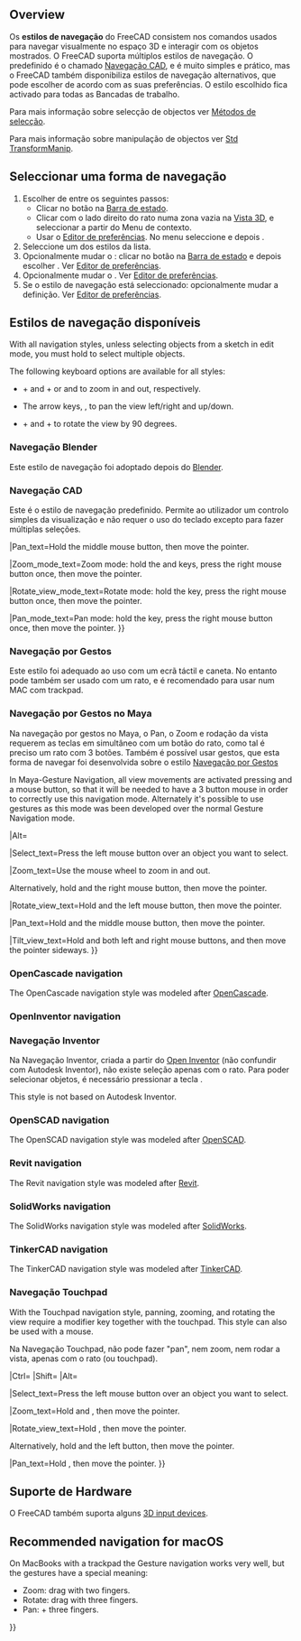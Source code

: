 <languages/>

{{Docnav
|[[Getting_started/pt|Começar a usar]]
|[[Selection_methods/pt|Métodos de selecção]]
}}

{{TOCright}}

==Overview==

Os '''estilos de navegação''' do FreeCAD consistem nos comandos usados para navegar visualmente no espaço 3D e interagir com os objetos mostrados. O FreeCAD suporta múltiplos estilos de navegação. O predefinido é o chamado [[#CAD_navigation|Navegação CAD]], e é muito simples e prático, mas o FreeCAD também disponibiliza estilos de navegação alternativos, que pode escolher de acordo com as suas preferências. O estilo escolhido fica activado para todas as Bancadas de trabalho.

Para mais informação sobre selecção de objectos ver [[Selection_methods/pt|Métodos de selecção]].

Para mais informação sobre manipulação de objectos ver [[Std_TransformManip/pt|Std TransformManip]].

<span id="Selecting_a_navigation_style"></span>
== Seleccionar uma forma de navegação ==

# Escolher de entre os seguintes passos:
#* Clicar no {{Button|[[File:NavigationCAD_dark.svg|16px]]}} botão na [[Status_bar/pt|Barra de estado]].
#* Clicar com o lado direito do rato numa zona vazia na [[3D_view/pt|Vista 3D]], e seleccionar {{MenuCommand|Navigation styles}} a partir do Menu de contexto.
#* Usar o [[Preferences_Editor/pt#Navigation|Editor de preferências]]. No menu seleccione {{MenuCommand|Edit → Preferences}} e depois {{MenuCommand|Display → Navigation → 3D Navigation}}.
# Seleccione um dos estilos da lista.
# Opcionalmente mudar o {{MenuCommand|Orbit style}}: clicar no {{Button|[[File:NavigationCAD_dark.svg|16px]]}} botão na [[Status_bar/pt|Barra de estado]] e depois escolher {{MenuCommand|Settings → Orbit style}}. Ver [[Preferences_Editor/pt#Navigation|Editor de preferências]].
# Opcionalmente mudar o {{MenuCommand|Rotation mode}}. Ver [[Preferences_Editor/pt#Navigation|Editor de preferências]].
# Se o {{MenuCommand|CAD}} estilo de navegação está seleccionado: opcionalmente mudar a {{MenuCommand|Enable animation}} definição. Ver [[Preferences_Editor/pt#Navigation|Editor de preferências]].

<span id="Available_navigation_styles"></span>
== Estilos de navegação disponíveis ==

With all navigation styles, unless selecting objects from a sketch in edit mode, you must hold {{KEY|Ctrl}} to select multiple objects.

The following keyboard options are available for all styles:

* {{KEY|Ctrl}} + {{ASCII|43}} and {{KEY|Ctrl}} + {{ASCII|22}} or {{KEY|PgUp}} and {{KEY|PgDn}} to zoom in and out, respectively.
* The arrow keys, {{ASCII|17}}{{ASCII|16}}{{ASCII|30}}{{ASCII|31}}, to pan the view left/right and up/down.
* {{KEY|Shift}} + {{ASCII|17}} and {{KEY|Shift}} + {{ASCII|16}} to rotate the view by 90 degrees.

<span id="Blender_navigation"></span>
<div class="mw-translate-fuzzy">
=== Navegação Blender ===
</div>

Este estilo de navegação foi adoptado depois do [https://www.blender.org Blender].

<div class="mw-translate-fuzzy">
{{Blender Navigation
|Select_name=Seleccionar
|Pan_name=Pan
|Zoom_name=Zoom
|Rotate_view_name=Rodar vista
|Shift={{KEY|Shift}}
|Select_text=Clique com o botão esquerdo do rato no objecto que quer seleccionar.
|Pan_text=Mantenha pressionado o {{KEY|Shift}} e o botão do meio do rato e mova o cursor.
</div>

|Shift={{KEY|Shift}}

|Select_text=Press the left mouse button over an object you want to select.

|Zoom_text=Use the mouse wheel to zoom in and out.

|Rotate_view_text=Hold the middle mouse button, then move the pointer.

|Pan_text=Hold {{KEY|Shift}} and the middle mouse button, then move the pointer.

Alternatively, hold both left and right mouse buttons, and then move the pointer.
}}

<span id="CAD_navigation"></span>
=== Navegação CAD ===

Este é o estilo de navegação predefinido. Permite ao utilizador um controlo simples da visualização e não requer o uso do teclado excepto para fazer múltiplas seleções.

<div class="mw-translate-fuzzy">
{{CAD Navigation
|Select_name=Seleccionar
|Pan_name=Pan
|Zoom_name=Zoom
|Rotate_view_name=Rodar vista<br>primeiro método
|Rotate_view_alt_name=Rodar vista<br>Método alternativo
|Ctrl={{KEY|Ctrl}}
|Shift={{KEY|Shift}}
|Select_text=Clique com o botão esquerdo do rato no objecto que quer seleccionar.
</div>

|Ctrl={{KEY|Ctrl}}
|Shift={{KEY|Shift}}

|Select_text=Press the left mouse button over an object you want to select.

|Zoom_text=Use the mouse wheel to zoom in and out.

Clicking the middle mouse button re-centers the view on the location of the cursor.

|Rotate_view_text=Hold the middle mouse button, then press and hold the left mouse button, then move the pointer.

Se soltar os botões do rato antes de parar o movimento do mesmo a vista 3D continua a girar, caso essa função esteja activada.

|Rotate_view_alt_text=Hold the middle mouse button, then press and hold the right mouse button, then move the pointer.

Com este método o botão do meio do rato pode ser solto depois do botão direito estar pressionado.

<div class="mw-translate-fuzzy">
Utilizadores que usem o rato com a mão direita podem achar este método mais fácil que o primeiro.
}}
</div>

|Pan_text=Hold the middle mouse button, then move the pointer.

|Zoom_mode_text=Zoom mode: hold the {{KEY|Ctrl}} and {{KEY|Shift}} keys, press the right mouse button once, then move the pointer.

|Rotate_view_mode_text=Rotate mode: hold the {{KEY|Shift}} key, press the right mouse button once, then move the pointer.

|Pan_mode_text=Pan mode: hold the {{KEY|Ctrl}} key, press the right mouse button once, then move the pointer.
}}

<span id="Gesture_navigation"></span>
=== Navegação por Gestos ===

Este estilo foi adequado ao uso com um ecrã táctil e caneta.
No entanto pode também ser usado com um rato, e é recomendado para usar num MAC com trackpad.

<div class="mw-translate-fuzzy">
{{Gesture Navigation
|Select_name=Select
|Pan_name=Pan
|Zoom_name=Zoom
|Rotate_view_name=Rodar vista
|Tilt_view_name=Inclinar vista
|Select_text=Clique com o botão esquerdo do rato no objecto que quer seleccionar.
|Select_gesture_text=Toque para seleccionar.
|Pan_text=Mantenha pressionado o botão direito do rato e mova o cursor.
|Pan_gesture_text=Arraste com dois dedos.
</div>

|Select_text=Press the left mouse button over an object you want to select.

|Zoom_text=Use the mouse wheel to zoom in and out.

|Rotate_view_text=Hold the left mouse button, then move the pointer.
In [[Sketcher Workbench|Sketcher]] and other edit modes, this behavior is disabled. Hold {{KEY|Alt}} when pressing the mouse button to enter rotation mode.

<div class="mw-translate-fuzzy">
Para definir o ponto de foco da câmera para rotação, clique num ponto com o botão do meio do rato. Como alternativa, aponte o cursor para um ponto e pressione a tecla {{KEY|H}} do teclado.
|Rotate_view_gesture_text=Arraste com um dedo para girar.
</div>

|Pan_text=Hold the right mouse button, then move the pointer.

|Tilt_view_text=Hold both left and right mouse buttons, then move the pointer sideways.

|Select_gesture_text=Tap to select.

|Zoom_gesture_text=Drag two fingers (pinch) closer or farther apart.

|Rotate_view_gesture_text=Drag with one finger to rotate.

<div class="mw-translate-fuzzy">
Mantenha pressionada a tecla {{KEY|Alt}} se estiver na [[Sketcher Workbench/pt|Bancada de trabalho de Esboço]].
|Tilt_view_text=Mantenha os botões esquerdo e direito do rato pressionados e mova o cursor para os lados. 
|Tilt_view_gesture_text=Rodar dois pontos de toque.
</div>

|Pan_gesture_text=Drag with two fingers.

<div class="mw-translate-fuzzy">
Como alternativa, toque e segure, depois arraste. Isto simula o Pan com o lado direito do rato.
|Zoom_text=Use a roda do rato para aproximar ou afastar (zoom in/out).
|Zoom_gesture_text=Arraste dois dedos juntando-os ou afastando-os.
|Rotate_view_text=Mantenha pressionado o botão esquerdo do rato e mova o cursor. 
Na [[Sketcher Workbench/pt|Bancada de trabalho de esboço]] e outros modos de edição, este comportamento está desactivado. Mantenha premida a tecla {{KEY|Alt}} quando pressiona o botão do rato para entrar no modo de rotação.
</div>

|Tilt_view_gesture_text=Rotate the imaginary line formed by two touch points.

<div class="mw-translate-fuzzy">
Na versão v0.18 este método está desactivado por defeito. Para o activar vá ao {{MenuCommand|Edit → Preferences → Display}}, e desmarque a caixa "Disable touchscreen tilt gesture".
}}
</div>

<span id="Maya-Gesture_navigation"></span>
=== Navegação por Gestos no Maya ===

Na navegação por gestos no Maya, o Pan, o Zoom e rodação da vista requerem as teclas {{KEY|Alt}} em simultâneo com um botão do rato, como tal é preciso um rato com 3 botões. Também é possível usar gestos, que esta forma de navegar foi desenvolvida sobre o estilo [[#Gesture_navigation/pt|Navegação por Gestos]]

<div class="mw-translate-fuzzy">
In Maya-Gesture Navigation, all view movements are activated pressing {{KEY|ALT}} and a mouse button, so that it will be needed to have a 3 button mouse in order to correctly use this navigation mode. Alternately it's possible to use gestures as this mode was been developed over the normal Gesture Navigation mode.
{{MayaGesture Navigation
|Select_name=Select
|Pan_name=Pan
|Zoom_name=Zoom
|Rotate_view_name=Rotate view
|Alt={{KEY|Alt}}
|Select_text=Press the left mouse button over an object you want to select.
|Pan_text=Hold {{KEY|Alt}} and the middle mouse button, then move the pointer.
|Zoom_text=Hold {{KEY|Alt}} and the right mouse button, then move the pointer.

Alternatively, use the mouse wheel to zoom in and out.
|Rotate_view_text=Hold {{KEY|Alt}} and the left mouse button, then move the pointer.
}}
</div>

|Alt={{KEY|Alt}}

|Select_text=Press the left mouse button over an object you want to select.

|Zoom_text=Use the mouse wheel to zoom in and out.

Alternatively, hold {{KEY|Alt}} and the right mouse button, then move the pointer.

|Rotate_view_text=Hold {{KEY|Alt}} and the left mouse button, then move the pointer.

|Pan_text=Hold {{KEY|Alt}} and the middle mouse button, then move the pointer.

|Tilt_view_text=Hold {{KEY|Alt}} and both left and right mouse buttons, and then move the pointer sideways.
}}

=== OpenCascade navigation ===

The OpenCascade navigation style was modeled after [https://www.opencascade.com/ OpenCascade].

{{OpenCascade Navigation
|Select_name=Select
|Zoom_name=Zoom
|Rotate_view_name=Rotate view
|Pan_name=Pan

|Ctrl={{KEY|Ctrl}}

|Select_text=Press the left mouse button over an object you want to select.

|Zoom_text=Use the mouse wheel to zoom in and out.

Alternatively, hold {{KEY|Ctrl}} and the left mouse button, then move the pointer.

|Rotate_view_text=Hold the middle mouse button, then press and hold the right mouse button, then move the pointer.

Alternatively, hold {{KEY|Ctrl}} and the right mouse button, then move the pointer.

|Pan_text=Hold the middle mouse button, then move the pointer. It is possible to hold {{KEY|Ctrl}}.
}}

=== OpenInventor navigation ===

<div class="mw-translate-fuzzy">
=== Navegação Inventor ===
Na Navegação Inventor, criada a partir do [http://en.wikipedia.org/wiki/Open_Inventor Open Inventor] (não confundir com Autodesk Inventor), não existe seleção apenas com o rato. Para poder selecionar objetos, é necessário pressionar a tecla {{KEY|CTRL}}.
{{OpenInventor Navigation
|Select_name=Select
|Pan_name=Pan
|Zoom_name=Zoom
|Rotate_view_name=Rotate view
|Ctrl={{KEY|Ctrl}}
|Select_text=Hold {{KEY|Ctrl}}, then press the left mouse button over an object you want to select.
|Pan_text=Hold the middle mouse button, then move the pointer.
|Zoom_text=Use the mouse wheel to zoom in and out.

Alternatively, hold the middle mouse button, then press and hold the left mouse button, then move the pointer. 
|Rotate_view_text=Hold the left mouse button, then move the pointer.
}}
</div>

This style is not based on Autodesk Inventor.

{{OpenInventor Navigation
|Select_name=Select
|Zoom_name=Zoom
|Rotate_view_name=Rotate view
|Pan_name=Pan

|Shift={{KEY|Shift}}

|Select_text=Hold {{KEY|Shift}}, then press the left mouse button over an object you want to select.

Hold {{KEY|Ctrl}} instead to select multiple objects.

|Zoom_text=Use the mouse wheel to zoom in and out.

Alternatively, hold the middle mouse button, then press and hold the left mouse button, then move the pointer.

|Rotate_view_text=Hold the left mouse button, then move the pointer.

|Pan_text=Hold the middle mouse button, then move the pointer.
}}

=== OpenSCAD navigation ===

The OpenSCAD navigation style was modeled after [https://openscad.org/ OpenSCAD].

{{OpenSCAD_Navigation
|Select_name=Select
|Zoom_name=Zoom
|Rotate_view_name=Rotate view
|Pan_name=Pan

|Shift={{KEY|Shift}}

|Select_text=Press the left mouse button over an object you want to select.

{{VersionMinus|0.21}} Hold {{KEY|Ctrl}} and {{KEY|Shift}} when pressing the mouse button to drag an object in a sketch in edit mode.

|Zoom_text=Use the mouse wheel to zoom in and out.

Alternatively, hold the middle mouse button, then move the pointer.

Or hold {{KEY|Shift}} and the right mouse button, then move the pointer.

|Rotate_view_text=Hold the left mouse button, then move the pointer.

Alternatively, and when a sketch is in edit mode, hold the middle mouse button, then press and hold the right mouse button, then move the pointer.

|Pan_text=Hold the right mouse button, then move the pointer.
}}

=== Revit navigation ===

The Revit navigation style was modeled after [https://en.wikipedia.org/wiki/Autodesk_Revit Revit].

{{Revit Navigation
|Select_name=Select
|Zoom_name=Zoom
|Rotate_view_name=Rotate view
|Pan_name=Pan

|Shift={{KEY|Shift}}

|Select_text=Press the left mouse button over an object you want to select.

|Zoom_text=Use the mouse wheel to zoom in and out.

|Rotate_view_text=Hold {{KEY|Shift}} and the middle mouse button, then move the pointer.

Alternatively, hold the middle mouse button, then press and hold the right mouse button, then move the pointer.

|Pan_text=Hold the middle mouse button, then move the pointer.

Alternatively, hold both left and right mouse buttons, then move the pointer.
}}

=== SolidWorks navigation ===

{{Version|1.1}}

The SolidWorks navigation style was modeled after [https://en.wikipedia.org/wiki/SolidWorks SolidWorks].

{{SolidWorks_Navigation
|Select_name=Select
|Zoom_name=Zoom
|Rotate_view_name=Rotate view
|Pan_name=Pan

|Ctrl={{KEY|Ctrl}}
|Shift={{KEY|Shift}}

|Select_text=Press the left mouse button over an object you want to select.

|Zoom_text=Use the mouse wheel to zoom in and out.

Alternatively, hold {{KEY|Shift}} and the middle mouse button, then move the pointer.

Clicking the middle mouse button re-centers the view on the location of the cursor.

|Rotate_view_text=Hold the middle mouse button, then move the pointer.

|Pan_text=Hold {{KEY|Ctrl}} and the middle mouse button, then move the pointer.
}}

=== TinkerCAD navigation ===

The TinkerCAD navigation style was modeled after [https://en.wikipedia.org/wiki/Tinkercad TinkerCAD].

{{TinkerCAD Navigation
|Select_name=Select
|Zoom_name=Zoom
|Rotate_view_name=Rotate view
|Pan_name=Pan

|Select_text=Press the left mouse button over an object you want to select.

|Zoom_text=Use the mouse wheel to zoom in and out.

|Rotate_view_text=Press the right mouse button, then move the pointer.

|Pan_text=Hold the middle mouse button, then move the pointer.
}}

<span id="Touchpad_navigation"></span>
<div class="mw-translate-fuzzy">
=== Navegação Touchpad ===
</div>

With the Touchpad navigation style, panning, zooming, and rotating the view require a modifier key together with the touchpad. This style can also be used with a mouse.

<div class="mw-translate-fuzzy">
Na Navegação Touchpad, não pode fazer "pan", nem zoom, nem rodar a vista, apenas com o rato (ou touchpad).
{{Touchpad Navigation
|Select_name=Select
|Pan_name=Pan
|Zoom_name=Zoom
|Rotate_view_name=Rotate view
|Shift={{KEY|Shift}}
|Ctrl={{KEY|Ctrl}}
|Alt={{KEY|Alt}}
|PageUp={{KEY|PageUp}}
|PageDown={{KEY|PageDown}}
|Select_text=Press the left mouse button over an object you want to select.
|Pan_text=Hold {{KEY|Shift}}, then move the pointer.
|Zoom_text=Use {{KEY|PageUp}} and {{KEY|PageDown}} to zoom in and out.
|Zoom_alt_text=Alternatively, hold {{KEY|Shift}} and {{KEY|Ctrl}}, then move the pointer.
|Rotate_view_text=Hold {{KEY|Alt}}, then move the pointer.
|Rotate_view_alt_text=Alternatively, hold {{KEY|Shift}} and the left button, then move the pointer.
}}
</div>

|Ctrl={{KEY|Ctrl}}
|Shift={{KEY|Shift}}
|Alt={{KEY|Alt}}

|Select_text=Press the left mouse button over an object you want to select.

|Zoom_text=Hold {{KEY|Ctrl}} and {{KEY|Shift}}, then move the pointer.

|Rotate_view_text=Hold {{KEY|Alt}}, then move the pointer.

Alternatively, hold {{KEY|Shift}} and the left button, then move the pointer.

|Pan_text=Hold {{KEY|Shift}}, then move the pointer.
}}

<span id="Hardware_support"></span>
== Suporte de Hardware ==

<div class="mw-translate-fuzzy">
O FreeCAD também suporta alguns [[3D input devices]].
</div>

== Recommended navigation for macOS ==

On MacBooks with a trackpad the Gesture navigation works very well, but the gestures have a special meaning:
* Zoom: drag with two fingers.
* Rotate: drag with three fingers.
* Pan: {{KEY|Ctrl}} + three fingers.


{{Docnav
|[[Getting_started/pt|Começar a usar]]
|[[Selection_methods/pt|Métodos de selecção]]
}}

{{Userdocnavi{{#translation:}}}}